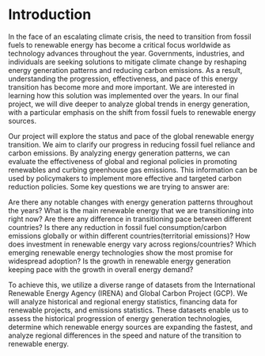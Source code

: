 # Introduction
In the face of an escalating climate crisis, the need to transition from fossil fuels to renewable energy has become a critical focus worldwide as technology advances throughout the year. Governments, industries, and individuals are seeking solutions to mitigate climate change by reshaping energy generation patterns and reducing carbon emissions. As a result, understanding the progression, effectiveness, and pace of this energy transition has become more and more important. We are interested in learning how this solution was implemented over the years. In our final project, we will dive deeper to analyze global trends in energy generation, with a particular emphasis on the shift from fossil fuels to renewable energy sources.

Our project will explore the status and pace of the global renewable energy transition. We aim to clarify our progress in reducing fossil fuel reliance and carbon emissions. By analyzing energy generation patterns, we can evaluate the effectiveness of global and regional policies in promoting renewables and curbing greenhouse gas emissions. This information can be used by policymakers to implement more effective and targeted carbon reduction policies.   Some key questions we are trying to answer are:

Are there any notable changes with energy generation patterns throughout the years?
What is the main renewable energy that we are transitioning into right now?
Are there any difference in transitioning pace between different countries?
Is there any reduction in fossil fuel consumption/carbon emissions globally or within different countries(territorial emissions)?
How does investment in renewable energy vary across regions/countries? 
Which emerging renewable energy technologies show the most promise for widespread adoption?
Is the growth in renewable energy generation keeping pace with the growth in overall energy demand?

To achieve this, we utilize a diverse range of datasets from the International Renewable Energy Agency (IRENA) and Global Carbon Project (GCP). We will analyze historical and regional energy statistics, financing data for renewable projects, and emissions statistics. These datasets enable us to assess the historical progression of energy generation technologies, determine which renewable energy sources are expanding the fastest, and analyze regional differences in the speed and nature of the transition to renewable energy. 